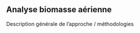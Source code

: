 
## Analyse biomasse aérienne {#NERF-analyse-AGB}

Description générale de l'approche / méthodologies


